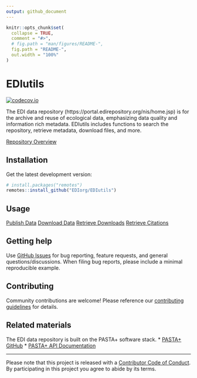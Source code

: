 ```yaml
---
output: github_document
---
```


<!-- README.md is generated from README.Rmd. Please edit that file -->

```r
knitr::opts_chunk$set(
  collapse = TRUE,
  comment = "#>",
  # fig.path = "man/figures/README-",
  fig.path = "README-",
  out.width = "100%"
)
```

# EDIutils

<!-- badges: start -->
[![codecov.io](https://codecov.io/github/EDIorg/EDIutils/coverage.svg?branch=master)](https://codecov.io/github/EDIorg/EDIutils?branch=master)
<!-- badges: end -->

The EDI data repository (https://portal.edirepository.org/nis/home.jsp) is for the archive and reuse of ecological data, emphasizing data quality and information rich metadata. EDIutils includes functions to search the repository, retrieve metadata, download files, and more.

[Repository Overview]()

## Installation

Get the latest development version:
```r
# install.packages("remotes")
remotes::install_github("EDIorg/EDIutils")
```

## Usage

[Publish Data]()
[Download Data]()
[Retrieve Downloads]()
[Retrieve Citations]()

## Getting help

Use [GitHub Issues](https://github.com/EDIorg/EDIutils/issues) for bug reporting, feature requests, and general questions/discussions. When filing bug reports, please include a minimal reproducible example.

## Contributing

Community contributions are welcome! Please reference our [contributing guidelines](https://github.com/EDIorg/EDIutils/blob/master/CONTRIBUTING.md) for details.

## Related materials

The EDI data repository is built on the PASTA+ software stack.
* [PASTA+ GitHub](https://github.com/PASTAplus/PASTA)
* [PASTA+ API Documentation](https://pastaplus-core.readthedocs.io/en/latest/index.html#)

-----

Please note that this project is released with a [Contributor Code of Conduct](https://github.com/EDIorg/EDIutils/blob/master/CODE_OF_CONDUCT.md). By participating in this project you agree to abide by its terms.